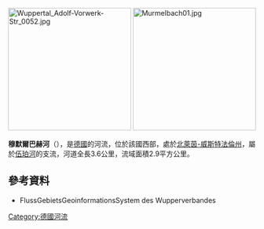 {{Onesource|time=2020-08-10T04:09:22+00:00}}
{{Coord|51|16|15|N|7|13|52|E|display=title}}

[[Image:Wuppertal_Adolf-Vorwerk-Str_0052.jpg|250px]]
[[Image:Murmelbach01.jpg|250px]]

'''穆默爾巴赫河'''（{{lang-de|Murmelbach}}），是[[德國|德國]]的河流，位於該國西部，處於[[北萊茵-威斯特法倫州|北萊茵-威斯特法倫州]]，屬於[[伍珀河|伍珀河]]的支流，河道全長3.6公里，流域面積2.9平方公里。

==參考資料==
* FlussGebietsGeoinformationsSystem des Wupperverbandes

{{Germany-geo-stub}}
[[Category:德國河流|Category:德國河流]]